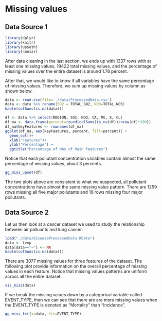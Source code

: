 # Missing values

## Data Source 1

```r
library(dplyr)
library(knitr)
library(UpSetR)
library(naniar)
```


After data cleaning in the last section, we ends up with 1337 rows with at least one missing values, 19422 total missing values, and the percentage of missing values over the entire dataset is around 1.78 percent. 

After that, we would like to know if all variables have the same percentage of missing values. Therefore, we sum up missing values by column as shown below. 

```r
data <- read.csv(file='./data/ProcessedData.csv')
data <- data %>% rename(SO2 = TOTAL_SO2, NO3=TOTAL_NO3)
kable(colSums(is.na(data)))
```


```r
df <- data %>% select(REGION, SO2, NO3, CA, MG, K, CL)
df_na <- data.frame(percent=round(colSums(is.na(df))/nrow(df)*100))
df_na$keyFeatures <- rownames(df_na)
ggplot(df_na, aes(keyFeatures, percent, fill=percent)) + 
  geom_col()+
  xlab("Features")+
  ylab("Percentage") + 
  ggtitle("Percentage of NAs of Main Features")
```

Notice that each pollutant concentration variables contain almost the same percentage of missing values, about 3 percents. 

```r
gg_miss_upset(df)
```

The two plots above are consistent to what we suspected, all pollutant concentrations have almost the same missing value pattern. There are 1259 rows missing all five major pollutants and 16 rows missing four major pollutants. 

## Data Source 2

Let us then look at a cancer dataset we used to study the relationship between air polluants and lung cancer. 
```r
load("./data/DiseaseProcessedData.RData")
data <- temp
data[data=="~"] <- NA
kable(colSums(is.na(data)))
```
There are 3077 missing values for three features of the dataset. The following plot provide information on the overall percentage of missing values in each feature. Notice that missing values patterns are uniform across all the entire dataset. 

```r
vis_miss(data)
```

If we break the missing values down by a categorical variable called EVENT_TYPE, then we can see that there are are more missing values when the EVENT_TYPE is denoted as "Mortality" than "Incidence". 

```r
gg_miss_fct(x=data, fct=EVENT_TYPE)
```

